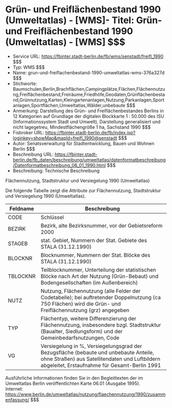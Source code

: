 # Grün- und Freiflächenbestand 1990 (Umweltatlas) - [WMS]- Titel: Grün- und Freiflächenbestand 1990 (Umweltatlas) - [WMS] $$$
- Service URL: https://fbinter.stadt-berlin.de/fb/wms/senstadt/freifl_1990 $$$
- Typ: WMS $$$
- Name: grun-und-freiflachenbestand-1990-umweltatlas-wms-376a327d $$$
- Stichworte: Baumschulen,Berlin,Brachflächen,Campingplätze,Flächen,Flächennutzung,Freiflächenbestand,Freiräume,Friedhöfe,Geodaten,Grünflächenbestand,Grünnutzung,Karten,Kleingartenanlagen,Nutzung,Parkanlagen,Sportanlagen,Sportflächen,Umweltatlas,Wälder,unbebaute $$$
- Anmerkung: Darstellung des Grün- und Freiflächenbestandes Berlins in 12 Kategorien auf Grundlage der digitalen Blockkarte 1 : 50.000 des ISU (Informationssystem Stadt und Umwelt), Darstellung generalisiert und nicht lagegetreu, Mindestflächengröße 1 ha, Sachstand 1990 $$$
- Fisbroker URL: https://fbinter.stadt-berlin.de/fb/index.jsp?loginkey=showMap&mapId=freifl_1990@senstadt $$$
- Autor: Senatsverwaltung für Stadtentwicklung, Bauen und Wohnen Berlin $$$
- Beschreibung URL: https://fbinter.stadt-berlin.de/fb_daten/beschreibung/umweltatlas/datenformatbeschreibung/Datenformatbeschreibung_06_01_1990.html $$$
- Beschreibung: Technische Beschreibung 

Flächennutzung, Stadtstruktur und Versiegelung 1990 (Umweltatlas)

Die folgende Tabelle zeigt die Attribute zur Flächennutzung, Stadtstruktur und Versiegelung 1990 (Umweltatlas).

| **Feldname** | **Beschreibung**                                                                                                                                                                        |
| ------------ | --------------------------------------------------------------------------------------------------------------------------------------------------------------------------------------- |
| CODE         | Schlüssel                                                                                                                                                                               |
| BEZIRK       | Bezirk, alte Bezirksnummer, vor der Gebietsreform 2000                                                                                                                                  |
| STAGEB       | stat. Gebiet, Nummern der Stat. Gebiete des STALA (31.12.1990)                                                                                                                          |
| BLOCKNR      | Blocknummer, Nummern der Stat. Blöcke des STALA (31.12.1990)                                                                                                                            |
| TBLOCKNR     | Teilblocknummer, Unterteilung der statistischen Blöcke nach Art der Nutzung (Grün-Bebaut) und Bodengesellschaften (im Außenbereich)                                                     |
| NUTZ         | Nutzung, Flächennutzung (alle Felder der Codetabelle); bei auftretender Doppelnutzung (ca 750 Flächen) wird die Grün- und Freiflächennutzung (grz) angegeben                            |
| TYP          | Flächentyp, weitere Differenzierung der Flächennutzung, insbesondere bzgl. Stadtstruktur (Baualter, Siedlungsform) und der Gemeinbedarfsnutzungen, Code                                 |
| VG           | Versiegelung in %, Versiegelungsgrad der Bezugsfläche (bebaute und unbebaute Anteile, ohne Straßen) aus Satellitendaten und Luftbildern abgeleitet, Erstaufnahme für Gesamt-Berlin 1991 |

Ausführliche Informationen finden Sie in den Begleittexten der im Umweltatlas Berlin veröffentlichten Karte 06.01 (Ausgabe 1995).  
Internet: https://www.berlin.de/umweltatlas/nutzung/flaechennutzung/1990/zusammenfassung/ $$$
